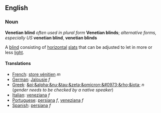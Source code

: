 ==English==

===Noun===

'''Venetian blind''' ''often used in plural form'' '''Venetian blinds'''; ''alternative forms, especially US'' '''venetian blind''', '''venetian blinds'''

A [[blind]] consisting of [[horizontal]] [[slat]]s that can be adjusted to let in more or less [[light]].

====Translations====

*[[French]]: [[store vénitien]] ''m''
*[[German]]: [[Jalousie]] ''f''
*[[Greek]]: [[&pi;&alpha;&nu;&tau;&zeta;&omicron;&#0973;&rho;&iota;]] ''n'' (''gender needs to be checked by a native speaker'')
*[[Italian]]: [[veneziana]] ''f''
*[[Portuguese]]: [[persiana]] ''f'', [[veneziana]] ''f''
*[[Spanish]]: [[persiana]] ''f''